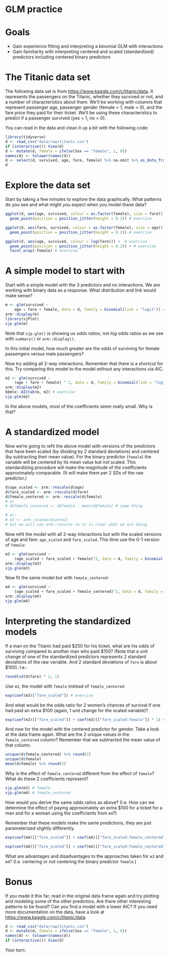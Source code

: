 # GLM practice 

# Goals

- Gain experience fitting and interpreting a binomial GLM with interactions
- Gain familiarity with interpreting centered and scaled (standardized) predictors including centered binary predictors
 
# The Titanic data set 

The following data set is from <https://www.kaggle.com/c/titanic/data>. It represents the passengers on the Titanic, whether they survived or not, and a number of characteristics about them. We'll be working with columns that represent passenger age, passenger gender (female = 1, male = 0), and the fare price they paid for their ticket. We'll be using these characteristics to predict if a passenger survived (yes = 1, no = 0).

You can read in the data and clean it up a bit with the following code:

```r
library(tidyverse)
d <- read_csv("data/raw/titanic.csv")
if (interactive()) View(d)
d <- mutate(d, female = ifelse(Sex == "female", 1, 0))
names(d) <- tolower(names(d))
d <- select(d, survived, age, fare, female) %>% na.omit %>% as_data_frame()
d
```

# Explore the data set 

Start by taking a few minutes to explore the data graphically. What patterns do you see and what might you expect when you model these data? 

```r
ggplot(d, aes(age, survived, colour = as.factor(female), size = fare)) + # exercise
  geom_point(position = position_jitter(height = 0.2)) # exercise

ggplot(d, aes(fare, survived, colour = as.factor(female), size = age)) +  # exercise
  geom_point(position = position_jitter(height = 0.2)) # exercise

ggplot(d, aes(age, survived, colour = log(fare))) +  # exercise
  geom_point(position = position_jitter(height = 0.2)) + # exercise
  facet_wrap(~female) # exercise
```

# A simple model to start with

Start with a simple model with the 3 predictors and no interactions. We are working with binary data as a response. What distribution and link would make sense? 

```r
m <- glm(survived ~ 
    age + fare + female, data = d, family = binomial(link = "logit")) # exercise
arm::display(m)
library(sjPlot)
sjp.glm(m)
```

Note that `sjp.glm()` is showing us *odds ratios*, not *log* odds ratios as we see with `summary()` or `arm::display()`.

In this initial model, how much greater are the odds of surviving for female passengers versus male passengers? 

Now try adding all 2-way interactions. Remember that there is a shortcut for this. Try comparing this model to the model without any interactions via AIC.

```r
m2 <- glm(survived ~
    (age + fare + female) ^ 2, data = d, family = binomial(link = "logit")) # exercise
arm::display(m2)
bbmle::AICtab(m, m2) # exercise
sjp.glm(m2)
```

In the above models, most of the coefficients seem really small. Why is that? 

# A standardized model 

Now we're going to refit the above model with versions of the predictors that have been scaled (by dividing by 2 standard deviations) and centered (by subtracting their mean value). For the binary predictor (`female`) the variable will be centered by its mean value but not scaled. This standardizing procedure will make the magnitude of the coefficients approximately comparable. (It will make them per 2 SDs of the raw predictor.)

```r
d$age_scaled <- arm::rescale(d$age)
d$fare_scaled <- arm::rescale(d$fare)
d$female_centered <- arm::rescale(d$female)
# or
# d$female_centered <- d$female - mean(d$female) # same thing

# or:
# m3 <- arm::standardize(m2)
# but we will use arm::rescale so it is clear what we are doing 
```

Now refit the model with all 2-way interactions but with the scaled versions of age and fare: `age_scaled` and `fare_scaled`. This time use the 0-1 version of `female`:

```r
m3 <- glm(survived ~ 
    (age_scaled + fare_scaled + female)^2, data = d, family = binomial()) # exercise
arm::display(m3)
sjp.glm(m3)
```

Now fit the same model but with `female_centered`:

```r
m4 <- glm(survived ~ 
    (age_scaled + fare_scaled + female_centered)^2, data = d, family = binomial()) # exercise
arm::display(m4)
sjp.glm(m4)
```

# Interpreting the standardized models 

If a man on the Titanic had paid \$250 for his ticket, what are his odds of surviving compared to another man who paid \$150? (Note that a unit change of one of the standardized predictors represents 2 standard deviations of the raw variable. And 2 standard deviations of `fare` is about \$100). I.e.:

```r
round(sd(d$fare) * 2, 1)
```

Use `m3`, the model with `female` instead of `female_centered`:

```r
exp(coef(m3)["fare_scaled"]) # exercise
```

And what would be the odds ratio for 2 women's chances of survival if one had paid an extra \$100 (again, 1 unit change for the scaled variable)?

```r
exp(coef(m3)[["fare_scaled"]] + coef(m3)[["fare_scaled:female"]] * 1) # exercise
```

And now for the model with the centered predictor for gender. Take a look at the data frame again. What are the 2 unique values in the `female_centered` column? Remember that we subtracted the mean value of that column. 

```r
unique(d$female_centered) %>% round(2)
unique(d$female)
mean(d$female) %>% round(2)
```

Why is the effect of `female_centered` different from the effect of `female`? What do these 2 coefficients represent? 

```r
sjp.glm(m3) # female
sjp.glm(m4) # female_centered
```

How would you derive the same odds ratios as above? (I.e. How can we determine the effect of paying approximately an extra \$100 for a ticket for a man and for a woman using the coefficients from `m4`?) 

Remember that these models make the same predictions, they are just parameterized slightly differently.

```r
exp(coef(m4)[["fare_scaled"]] + coef(m4)[["fare_scaled:female_centered"]] * 0.63) # exercise

exp(coef(m4)[["fare_scaled"]] + coef(m4)[["fare_scaled:female_centered"]] * -0.37) # exercise
```

What are advantages and disadvantages to the approaches taken for `m3` and `m4`? (I.e. centering or not centering the binary predictor `female`.)

# Bonus 

If you made it this far, read in the original data frame again and try plotting and modeling some of the other predictors. Are there other interesting patterns to be found? Can you find a model with a lower AIC? If you need more documentation on the data, have a look at <https://www.kaggle.com/c/titanic/data>.

```r
d <- read_csv("data/raw/titanic.csv")
d <- mutate(d, female = ifelse(Sex == "female", 1, 0))
names(d) <- tolower(names(d))
if (interactive()) View(d)
```

Your turn:

```r

```
